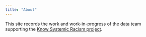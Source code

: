 ```yaml
---
title: "About"
---
```


This site records the work and work-in-progress of the data team supporting the [Know Systemic Racism project](https://library.stanford.edu/blogs/stanford-libraries-blog/2021/08/introducing-know-systemic-racism-ksr-project). 

